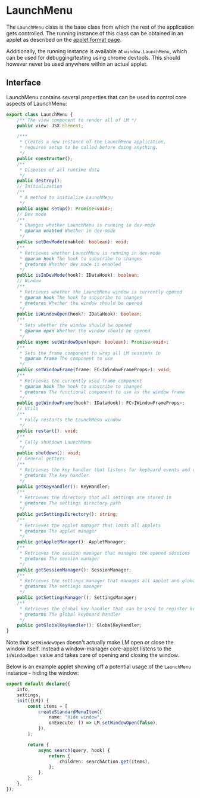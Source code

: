 # LaunchMenu

The `LaunchMenu` class is the base class from which the rest of the application gets controlled. The running instance of this class can be obtained in an applet as described on the [applet format page](/docs/concepts/applet-format#init).

Additionally, the running instance is available at `window.LaunchMenu`, which can be used for debugging/testing using chrome devtools. This should however never be used anywhere within an actual applet.

## Interface

LaunchMenu contains several properties that can be used to control core aspects of LaunchMenu:

```ts title=LaunchMenu.tsx source=https://github.com/LaunchMenu/LaunchMenu/blob/master/packages/core/src/application/LaunchMenu.tsx
export class LaunchMenu {
    /** The view component to render all of LM */
    public view: JSX.Element;

    /***
     * Creates a new instance of the LaunchMenu application,
     * requires setup to be called before doing anything.
     */
    public constructor();
    /**
     * Disposes of all runtime data
     */
    public destroy();
    // Initialization
    /**
     * A method to initialize LaunchMenu
     */
    public async setup(): Promise<void>;
    // Dev mode
    /**
     * Changes whether LaunchMenu is running in dev-mode
     * @param enabled Whether in dev-mode
     */
    public setDevMode(enabled: boolean): void;
    /**
     * Retrieves whether LaunchMenu is running in dev-mode
     * @param hook The hook to subscribe to changes
     * @returns Whether dev mode is enabled
     */
    public isInDevMode(hook?: IDataHook): boolean;
    // Window
    /**
     * Retrieves whether the LaunchMenu window is currently opened
     * @param hook The hook to subscribe to changes
     * @returns Whether the window should be opened
     */
    public isWindowOpen(hook?: IDataHook): boolean;
    /**
     * Sets whether the window should be opened
     * @param open Whether the window should be opened
     */
    public async setWindowOpen(open: boolean): Promise<void>;
    /**
     * Sets the frame component to wrap all LM sessions in
     * @param frame The component to use
     */
    public setWindowFrame(frame: FC<IWindowFrameProps>): void;
    /**
     * Retrieves the currently used frame component
     * @param hook The hook to subscribe to changes
     * @returns The functional component to use as the window frame
     */
    public getWindowFrame(hook?: IDataHook): FC<IWindowFrameProps>;
    // Utils
    /**
     * Fully restarts the LaunchMenu window
     */
    public restart(): void;
    /**
     * Fully shutdown LaunchMenu
     */
    public shutdown(): void;
    // General getters
    /**
     * Retrieves the key handler that listens for keyboard events and dispatches them
     * @returns The key handler
     */
    public getKeyHandler(): KeyHandler;
    /**
     * Retrieves the directory that all settings are stored in
     * @returns The settings directory path
     */
    public getSettingsDirectory(): string;
    /**
     * Retrieves the applet manager that loads all applets
     * @returns The applet manager
     */
    public getAppletManager(): AppletManager;
    /**
     * Retrieves the session manager that manages the opened sessions
     * @returns The session manager
     */
    public getSessionManager(): SessionManager;
    /**
     * Retrieves the settings manager that manages all applet and global settings
     * @returns The settings manager
     */
    public getSettingsManager(): SettingsManager;
    /**
     * Retrieves the global key handler that can be used to register keyboard callbacks even when LM is hidden
     * @returns The global keyboard handler
     */
    public getGlobalKeyHandler(): GlobalKeyHandler;
}
```

Note that `setWindowOpen` doesn't actually make LM open or close the window itself. Instead a window-manager core-applet listens to the `isWindowOpen` value and takes care of opening and closing the window.

Below is an example applet showing off a potential usage of the `LaunchMenu` instance - hiding the window:

```ts title=src/index.tsx source=https://github.com/LaunchMenu/LM-applet-examples/tree/main/examples/baseLaunchMenu
export default declare({
    info,
    settings,
    init({LM}) {
        const items = [
            createStandardMenuItem({
                name: "Hide window",
                onExecute: () => LM.setWindowOpen(false),
            }),
        ];

        return {
            async search(query, hook) {
                return {
                    children: searchAction.get(items),
                };
            },
        };
    },
});
```
